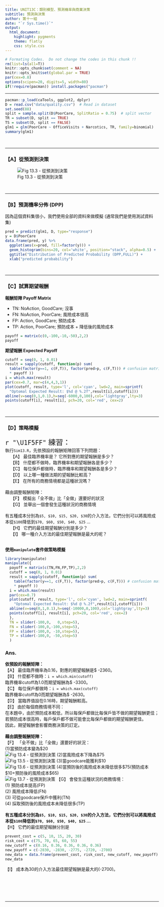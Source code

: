 ```yaml
---
title: UNIT13C：類別模型、預測機率與商業決策 
subtitle: 預測與決策
author: 第十一組
date: "`r Sys.time()`"
output: 
  html_document:
    highlight: pygments
    theme: flatly
    css: style.css
---
```


```r
# Formating Codes.  Do not change the codes in this chunk !!
rm(list=ls(all=T))
knitr::opts_chunk$set(comment = NA)
knitr::opts_knit$set(global.par = TRUE)
par(cex=0.8)
options(scipen=20, digits=5, width=80)
if(!require(pacman)) install.packages("pacman")
```
<hr>

```r
pacman::p_load(caTools, ggplot2, dplyr)
D = read.csv("data/quality.csv")  # Read in dataset
set.seed(88)
split = sample.split(D$PoorCare, SplitRatio = 0.75)  # split vector
TR = subset(D, split == TRUE)
TS = subset(D, split == FALSE)
glm1 = glm(PoorCare ~ OfficeVisits + Narcotics, TR, family=binomial)
summary(glm1)
```
<br><hr>

### 【A】從預測到決策

![Fig 13.3 - 從預測到決策](Fig13.3.JPG)

<br><hr>

### 【B】預測機率分佈 (DPP)
因為這個資料集很小，我們使用全部的資料來做模擬 (通常我們是使用測試資料集)
```r
pred = predict(glm1, D, type="response")
y = D$PoorCare
data.frame(pred, y) %>% 
  ggplot(aes(x=pred, fill=factor(y))) + 
  geom_histogram(bins=20, col='white', position="stack", alpha=0.5) +
  ggtitle("Distribution of Predicted Probability (DPP,FULL)") +
  xlab("predicted probability")
```
<br><hr>

### 【C】試算期望報酬

**報酬矩陣 Payoff Matrix**

+ TN: NoAction, GoodCare; 沒事   
+ FN: NoAction, PoorCare; 風險成本很高 
+ FP: Action, GoodCare;   預防成本
+ TP: Action, PoorCare;   預防成本 + 降低後的風險成本

```r
payoff = matrix(c(0,-100,-10,-50),2,2)
payoff
```

**期望報酬 Expected Payoff**
```r
cutoff = seq(0, 1, 0.01)
result = sapply(cutoff, function(p) sum(
  table(factor(y==1, c(F,T)), factor(pred>p, c(F,T))) # confusion matrix
  * payoff ))
i = which.max(result)
par(cex=0.7, mar=c(4,4,3,1))
plot(cutoff, result, type='l', col='cyan', lwd=2, main=sprintf(
  "Optomal Expected Result: $%d @ %.2f",result[i],cutoff[i]))
abline(v=seq(0,1,0.1),h=seq(-6000,0,100),col='lightgray',lty=3)
points(cutoff[i], result[i], pch=20, col='red', cex=2)
```
<br><hr>

### 【D】策略模擬
<p class="qiz">
<span style="font-size:24px">`r "\U1F5FF"` 練習： </span><br>
執行`Sim13.R`，先依預設的報酬矩陣回答下列問題：<br>
&emsp; 【A】 最佳臨界機率是？ 它所對應的期望報酬是多少？<br>
&emsp; 【B】 什麼都不做時，臨界機率和期望報酬各是多少？<br>
&emsp; 【C】 每位保戶都做時，臨界機率和期望報酬各是多少？<br>
&emsp; 【D】 以上哪一種做法期的望報酬比較高？<br>
&emsp; 【E】 在所有的商務情境都是這種狀況嗎？<br><br>
藉由調整報酬矩陣：<br>
&emsp; 【F】 模擬出「全不做」比「全做」還要好的狀況<br>
&emsp; 【G】 並舉出一個會發生這種狀況的商務情境<br><br>
有五種成本分別為`$5, $10, $15, $20, $30`的介入方法，它們分別可以將風險成本從`$100`降低到`$70, $60, $50, $40, $25` ...<br>
&emsp; 【H】 它們的最佳期望報酬分別是多少？<br>
&emsp; 【I】 哪一種介入方法的最佳期望報酬是最大的呢？<br><br>
</p class="qiz">

**使用`manipulate`套件做策略模擬**
```r
library(manipulate)
manipulate({
  payoff = matrix(c(TN,FN,FP,TP),2,2)
  cutoff = seq(0, 1, 0.01)
  result = sapply(cutoff, function(p) sum(
    table(factor(y==1, c(F,T)), factor(pred>p, c(F,T))) # confusion matrix
    * payoff ))
  i = which.max(result)
  par(cex=0.7)
  plot(cutoff, result, type='l', col='cyan', lwd=2, main=sprintf(
    "Optomal Expected Result: $%d @ %.2f",result[i],cutoff[i]))
  abline(v=seq(0,1,0.1),h=seq(-10000,0,100),col='lightgray',lty=3)
  points(cutoff[i], result[i], pch=20, col='red', cex=2)
  },
  TN = slider(-100,0,   0,step=5),
  FN = slider(-100,0,-100,step=5),
  FP = slider(-100,0, -10,step=5),
  TP = slider(-100,0, -50,step=5)
  ) 
```

### Ans.
**依預設的報酬矩陣：<br>**
【A】 最佳臨界機率為0.16，對應的期望報酬是$ -2360。<br>
【B】 什麼都不做時：`i = which.min(cutoff)` <br>
      臨界機率cutoff為1.0而期望報酬為$ -3300。<br>
【C】 每位保戶都做時：`i = which.max(cutoff)`<br>
      臨界機率cutoff為0而期望報酬為$ -2630。<br>
【D】 當臨界值設在0.16時，期望報酬較高。<br>
【E】 由於每個商務情境不同：<br>
      在本題中，由於預防成本較低，所以每保戶都做比每保戶皆不做的期望報酬更佳；<br>
      若預防成本很高時，每戶保戶都不做可能會比每保戶都做的期望報酬更佳。<br>
      因此，期望報酬會影響商務決策的訂定。<br><br>
**藉由調整報酬矩陣：<br>**
【F】 「全不做」比「全做」還要好的狀況：<br>
(1)當預防成本變為$20<br>
![Fig 13.4 - 從預測到決策](Fig13.4.JPG)
(2)當風險成本下降為$75<br>
![Fig 13.5 - 從預測到決策](Fig13.5.JPG)
(3)當goodcare能獲利$10<br>
![Fig 13.6 - 從預測到決策](Fig13.6.JPG)
(4)當預防後的風險成本未降低很多$75(預防成本$10+預防後的風險成本$65)<br>
![Fig 13.7 - 從預測到決策](Fig13.7.JPG)
【G】 會發生這種狀況的商務情境：<br>
(1) 預防成本提高(FP)<br>
(2) 風險成本降低(FN)<br>
(3) 可從goodcare保戶中獲利(TN)<br>
(4) 採取預防後的風險成本未降低很多(TP)<br><br>
**有五種成本分別為`$5, $10, $15, $20, $30`的介入方法，它們分別可以將風險成本從`$100`降低到`$70, $60, $50, $40, $25` ...<br>**
【H】 它們的最佳期望報酬分別是<br>
```r
prevent_cost = c(5, 10, 15, 20, 30)
risk_cost = c(75, 70, 65, 60, 55)
new_cutoff = c(0.16, 0.36, 0.36, 0.36, 0.36)
new_payoff = c(-2830, -2830, -2775, -2720, -2700)
new_data = data.frame(prevent_cost, risk_cost, new_cutoff, new_payoff)
new_data
```

【I】 成本為30的介入方法最佳期望報酬是最大的(-2700)。<br><br>




<br><br><br><hr>
